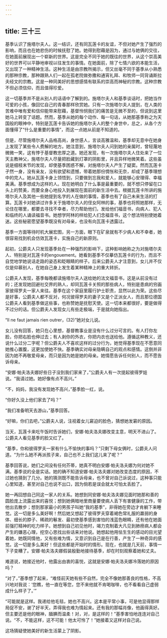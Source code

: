 ```yaml
---
---
---
```

title: 三十三
---




基季认识了施塔尔夫人。这一结识，还有同瓦莲卡的友谊，不但对她产生了强烈的影响，而且也在她悲伤的时候抚慰了她。她得到慰藉是因为，通过与她俩的交往，在她面前展现出一个崭新的世界。这是完全不同于她的既往的世界，从这个崇高美好的世界可以平静地审视以往发生的事情。在她面前，除了七情六欲的本能生活，又出现了一种精神生活。这种生活是由宗教所揭示，但又丝毫不同于基季从小熟悉的那种宗教，那种跟熟人们一起在孤老院做弥撒和通宵礼拜、和牧师一同背诵斯拉夫经文的宗教。这是一种同美好的思想感情有联系的崇高而神秘的宗教。这种宗教不但必须信仰，而且值得珍爱。

这一切基季并不是从别人的话语中了解到的。施塔尔夫人和基季谈话时，把她当作可爱的小孩，像回忆自己的青春那样欣赏她。只有一次施塔尔夫人提到，在人类的苦难中唯有爱和信仰能带来慰藉，基督怜悯我们的痛苦是无微不至的，但说到这里她马上转变了话题。然而，基季从她的每个动作、每一句话，从她那基季称之为天国般的眼神中，特别是瓦莲卡告诉她的施塔尔夫人的整个身世中，总之，从各个方面懂得了“什么是重要的事情”，而这一点她从前是不知道的。

但是，尽管施塔尔夫人品格高尚，身世感人，言谈高雅温和，基季却无意中在她身上发现了某些令人费解的地方。她注意到，施塔尔夫人问到她的亲属时，曾轻蔑地微微一笑，这有悖于基督教忠厚之道。她还发现，有一次施塔尔夫人住处来了一位天主教神父，施塔尔夫人尽量把脸藏到灯罩的阴影里，并且异样地微笑着。这些虽说是细枝末节的发现，却使基季困惑不解，对施塔尔夫人产生了疑窦。然而瓦莲卡孑然一身，没有亲友，没有欲望和遗憾，带着她那份惆怅和无奈，却成了基季理想中的完人。她从瓦莲卡身上领悟到，只要做到忘我和爱人，就能够心安理得、幸福美满。基季想成为这样的人。现在她明白了什么事是最重要的，就不想只停留在口头上的赞美，而要全身心地投入到展现在面前的新生活中去。根据瓦莲卡所讲的施塔尔夫人及其他一些她提到名字的人在做的事情，基季也有了自己未来生活的打算。瓦莲卡对她讲过许多关于施塔尔夫人的侄女阿林的事，基季也将照她那样，无论住在哪里，都要去寻找不幸者，尽力帮助他们，发给他们福音书，向病人、犯人和临终的人诵读福音书。她想学阿林的样给犯人们念福音书，这个想法特别使她着迷。这些秘密愿望基季既没有对母亲，也没有向瓦莲卡透露过。

基季一方面等待时机大展宏图，另一方面，眼下在矿泉就有不少病人和不幸者，她很容易找到机会仿效瓦莲卡，实施自己的新原则。

起初，公爵夫人只发现基季处在一种强烈的影响下，这种影响她称之为对施塔尔夫人、特别是对瓦莲卡的engouement。她看到基季不仅摹仿瓦莲卡的行为，而且不自觉地学她说话走路的姿态和眨眼睛的样子。后来公爵夫人才注意到，女儿并不仅仅是仰慕别人，在她自己身上发生着某种精神上的重大转折。

公爵夫人发现，基季每晚都读施塔尔夫人送给她的法文福音书，这是从前没有过的；还发现她回避社交界的熟人，却同瓦莲卡关照的那些病人，特别是患病的穷画家彼得罗夫一家人来往。基季在这个家庭里履行护士职责，显然以此为荣。这些尽是好事，公爵夫人都不反对，何况彼得罗夫的妻子又是个正派女人，而且那位德国公爵夫人看到基季做这些事，也称赞她是抚慰天使。这一切本来都很好，要是做得不过分的话。但公爵夫人发现女儿有些走极端，于是就向她指出。

“Il ne faut jamais rien outrer，(32)”她对女儿说。

女儿没有回答，她只在心里想，基督教事业是没有什么过分可言的。有人打你左脸，你把右脸也伸过去；有人剥你的外衣，你把内衣也送给他。遵循这种教义，还说什么过分二字呢？但公爵夫人不喜欢这样的过分行为，她觉得基季现在不愿意同她推心置腹，这更加使她不快。基季确实对母亲隐瞒自己的观点和感情。这倒并非因为她不再敬爱母亲，而只是因为她是她的母亲。她情愿告诉任何别人，而不愿告诉母亲。

“安娜·帕夫洛夫娜好些日子没到我们家来了，”公爵夫人有一次提起彼得罗娃说。“我请过她。她好像有点不高兴。”

“不，妈妈，我没有发现她不高兴，”基季脸一红，说。

“你好久没上他们家去了吗？”

“我们准备明天去游山，”基季回答。

“好嘛，你们去吧，”公爵夫人说，注视着女儿窘迫的脸色，猜想她发窘的原因。

当天，瓦莲卡来吃午饭时告诉她们，安娜·帕夫洛夫娜改变主意，明天不进山了。公爵夫人看见基季的脸又红了。

“基季，你和彼得罗夫一家有什么不愉快的事吗？”只剩下母女俩时，公爵夫人问道。“为什么她不再派孩子来，自己也不上我们这儿来了呢？”

基季回答说，她们之间没有任何芥蒂，她真不明白安娜·帕夫洛夫娜为何对她不满。基季说的全是实话。她的确不知道安娜·帕夫洛夫娜对她改变态度的原因，不过她也猜到了几分。她的猜测既不能告诉母亲，也不曾对自己诉说过，这种事只能心里知道，甚至对自己也说不出口，因为倘若是误会就太可怕太丢脸了。

她一再回想自己同这一家人的关系。她想到同安娜·帕夫洛夫娜见面时她那和善的圆脸庞上流露出来的喜悦；想到她俩暗地里商量要使病人丢下有害健康的工作，带他出去散步；想到那家最小的男孩子叫她“我的基季”，非得她在旁边才肯躺下来睡觉。这一切是多么美好啊！然后她又想起了彼得罗夫穿着褐色常礼服的羸弱的身体、细长的脖子、稀疏的鬈发、最初使基季感到害怕的浅蓝色眼睛，还有他在她面前强打精神的吃力样子。她想到自己初见他时，竭力克制着大凡见到肺痨病人都会产生的嫌恶心理，挖空心思找出些话来对他说。她想起他用怯生生的感动的目光望着她，她既同情他，又有些难为情，又意识到自己是在行善，产生了一种奇异的感觉。这一切是多么美好！但这些都是开始时的情形。现在，也就是几天前，事情一下子变糟了。安娜·帕夫洛夫娜假装殷勤地接待基季，却在时刻观察着她和丈夫。

难道说，她接近他时，他露出由衷的喜悦，这就是安娜·帕夫洛夫娜冷落她的原因吗？

“对了，”基季想了起来，“难怪前天她有些不自然，完全不像她那善良的性格，不高兴地对我说：‘您瞧，他一直在等您，您不来他就不肯喝咖啡，也不看看自己虚弱成什么样子了。’”

“可能就是这样。我递给他毛毯，她也不高兴。这本是平常小事，可是他显得那样局促不安，谢了好半天，弄得我也难为情起来。还有我的那幅肖像，他画得真好。但主要还是他的眼神，腼腆而温柔！对，对，是这样的！”基季害怕地连连对自己说。“不，不能这样，这不可能！他太可怜了！”她接着又这样对自己说。

这场猜疑使她美好的新生活蒙上了阴影。
